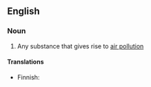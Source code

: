 ==English==

===Noun===
{{en-noun|sg=[[air]] [[pollutant]]}}

# Any substance that gives rise to [[air pollution]]

====Translations====
{{trans-top|substance}}
* Finnish: {{t|fi|ilmansaaste}}
{{trans-mid}}
{{trans-bottom}}